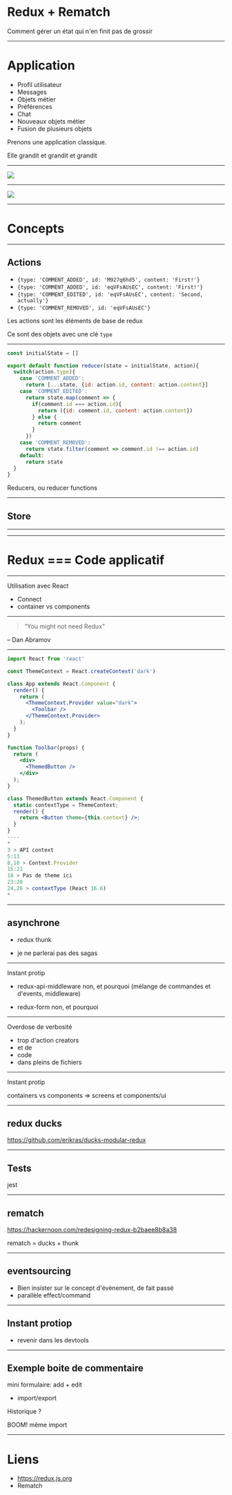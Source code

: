 
<Head>
  <title>Redux + Rematch</title>
  <meta name="author" title="Julien Tanguy"/>
  <meta name='twitter:site' content='@jutanguy' />
</Head>

# Redux + Rematch

Comment gérer un état qui n'en finit pas de grossir

---

# Application

<ul style={{textAlign: 'left'}}>
<li> Profil utilisateur </li>
<li> Messages </li>
<li> Objets métier </li>
<Appear>
<li> Préférences </li>
<li> Chat </li>
<li> Nouveaux objets métier </li>
<li> Fusion de plusieurs objets </li>
</Appear>
</ul>

<Notes>

Prenons une application classique.

Elle grandit et grandit et grandit

</Notes>

---

![](images/redux-light.png)

---

<Image src="https://staltz.com/img/redux-unidir-ui-arch.jpg" size="contain"/>

---

# Concepts

---

## Actions

* `{type: 'COMMENT_ADDED', id: 'M927q6hd5', content: 'First!'}`
* `{type: 'COMMENT_ADDED', id: 'eqVFsAUsEC', content: 'First!'}`
* `{type: 'COMMENT_EDITED', id: 'eqVFsAUsEC', content: 'Second, actually'}`
* `{type: 'COMMENT_REMOVED', id: 'eqVFsAUsEC'}`


<Notes>

Les actions sont les éléments de base de redux

Ce sont des objets avec une clé `type`
</Notes>

---

```js Reducers
const initialState = []

export default function reducer(state = initialState, action){
  switch(action.type){
    case 'COMMENT_ADDED':
      return [...state, {id: action.id, content: action.content}]
    case 'COMMENT_EDITED':
      return state.map(comment => {
        if(comment.id === action.id){
          return ({id: comment.id, content: action.content})
        } else {
          return comment
        }
      })
    case 'COMMENT_REMOVED':
      return state.filter(comment => comment.id !== action.id)
    default:
      return state
  }
}
```

<Notes>
Reducers, ou reducer functions
</Notes>

---

## Store


---


<Simple/>


---

# Redux === Code applicatif

---

Utilisation avec React

* Connect
* container vs components

---

> “You might not need Redux”

– Dan Abramov

---

```jsx Use the Context, Luke
import React from 'react'

const ThemeContext = React.createContext('dark')

class App extends React.Component {
  render() {
    return (
      <ThemeContext.Provider value="dark">
        <Toolbar />
      </ThemeContext.Provider>
    );
  }
}

function Toolbar(props) {
  return (
    <div>
      <ThemedButton />
    </div>
  );
}

class ThemedButton extends React.Component {
  static contextType = ThemeContext;
  render() {
    return <Button theme={this.context} />;
  }
}
----
*
3 > API context
5:13
8,10 > Context.Provider
15:21
18 > Pas de theme ici
23:28
24,26 > contextType (React 16.6)
*
```

---

## asynchrone

* redux thunk

* je ne parlerai pas des sagas


---
Instant protip

* redux-api-middleware non, et pourquoi (mélange de commandes et d'events, middleware)

* redux-form non, et pourquoi

--- 

Overdose de verbosité

* trop d'action creators
* et de
* code
* dans pleins de fichiers

--- 

Instant protip

containers vs components => screens et components/ui

---

## redux ducks

https://github.com/erikras/ducks-modular-redux


---

## Tests

jest

--- 

## rematch

https://hackernoon.com/redesigning-redux-b2baee8b8a38

rematch = ducks + thunk 


---

## eventsourcing

* Bien insister sur le concept d'évènement, de fait passé
* parallèle effect/command

---

## Instant protiop

* revenir dans les devtools


---

## Exemple boite de commentaire

mini formulaire: add + edit

* import/export

Historique ?

BOOM! même import



---
# Liens

* <https://redux.js.org>
* Rematch
